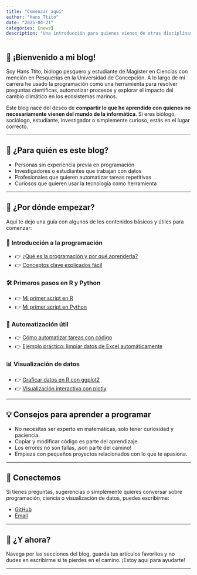 ```yaml
---
title: "Comenzar aquí"
author: "Hans Ttito"
date: "2025-04-21"
categories: [news]
description: "Una introducción para quienes vienen de otras disciplinas y quieren iniciarse en la programación."
---
```


## 👋 ¡Bienvenido a mi blog!

Soy Hans Ttito, biólogo pesquero y estudiante de Magíster en Ciencias con mención en Pesquerías en la Universidad de Concepción. A lo largo de mi carrera he usado la programación como una herramienta para resolver preguntas científicas, automatizar procesos y explorar el impacto del cambio climático en los ecosistemas marinos.

Este blog nace del deseo de **compartir lo que he aprendido con quienes no necesariamente vienen del mundo de la informática**. Si eres biólogo, sociólogo, estudiante, investigador o simplemente curioso, estás en el lugar correcto.

---

## 🧭 ¿Para quién es este blog?

- Personas sin experiencia previa en programación
- Investigadores o estudiantes que trabajan con datos
- Profesionales que quieren automatizar tareas repetitivas
- Curiosos que quieren usar la tecnología como herramienta

---

## 🚀 ¿Por dónde empezar?

Aquí te dejo una guía con algunos de los contenidos básicos y útiles para comenzar:

### 📘 Introducción a la programación
- 👉 [¿Qué es la programación y por qué aprenderla?](tutoriales/que-es-programacion.qmd)
- 👉 [Conceptos clave explicados fácil](tutoriales/conceptos-basicos.qmd)

### 🛠️ Primeros pasos en R y Python
- 👉 [Mi primer script en R](tutoriales/primer-script-r.qmd)
- 👉 [Mi primer script en Python](tutoriales/primer-script-python.qmd)

### 🤖 Automatización útil
- 👉 [Cómo automatizar tareas con código](tutoriales/automatizacion.qmd)
- 👉 [Ejemplo práctico: limpiar datos de Excel automáticamente](tutoriales/limpieza-datos.qmd)

### 📊 Visualización de datos
- 👉 [Graficar datos en R con ggplot2](tutoriales/ggplot2-intro.qmd)
- 👉 [Visualización interactiva con plotly](tutoriales/plotly.qmd)

---

## 💡 Consejos para aprender a programar

- No necesitas ser experto en matemáticas, solo tener curiosidad y paciencia.
- Copiar y modificar código es parte del aprendizaje.
- Los errores no son fallas, ¡son parte del camino!
- Empieza con pequeños proyectos relacionados con lo que te apasiona.

---

## 🤝 Conectemos

Si tienes preguntas, sugerencias o simplemente quieres conversar sobre programación, ciencia o visualización de datos, puedes escribirme:

- [GitHub](https://github.com/HansTtito)
- [Email](mailto:hansttito06@gmail.com)

---

## 🌟 ¿Y ahora?

Navega por las secciones del blog, guarda tus artículos favoritos y no dudes en escribirme si te pierdes en el camino. ¡Estoy aquí para ayudarte!

---

